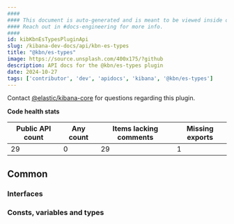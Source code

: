 ```yaml
---
####
#### This document is auto-generated and is meant to be viewed inside our experimental, new docs system.
#### Reach out in #docs-engineering for more info.
####
id: kibKbnEsTypesPluginApi
slug: /kibana-dev-docs/api/kbn-es-types
title: "@kbn/es-types"
image: https://source.unsplash.com/400x175/?github
description: API docs for the @kbn/es-types plugin
date: 2024-10-27
tags: ['contributor', 'dev', 'apidocs', 'kibana', '@kbn/es-types']
---
```




Contact [@elastic/kibana-core](https://github.com/orgs/elastic/teams/kibana-core) for questions regarding this plugin.

**Code health stats**

| Public API count  | Any count | Items lacking comments | Missing exports |
|-------------------|-----------|------------------------|-----------------|
| 29 | 0 | 29 | 1 |

## Common

### Interfaces
<DocDefinitionList data={kbnEsTypesObj.common.interfaces}/>

### Consts, variables and types
<DocDefinitionList data={kbnEsTypesObj.common.misc}/>

